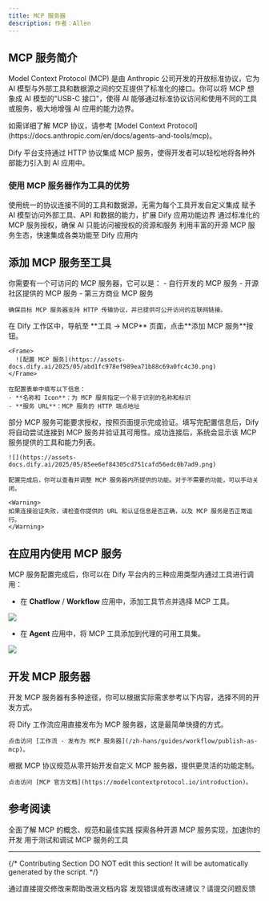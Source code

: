 ```yaml
---
title: MCP 服务器
description: 作者：Allen
---
```


## MCP 服务简介

Model Context Protocol (MCP) 是由 Anthropic 公司开发的开放标准协议，它为 AI 模型与外部工具和数据源之间的交互提供了标准化的接口。你可以将 MCP 想象成 AI 模型的"USB-C 接口"，使得 AI 能够通过标准协议访问和使用不同的工具或服务，极大地增强 AI 应用的能力边界。

<Info>
  如需详细了解 MCP 协议，请参考 [Model Context Protocol](https://docs.anthropic.com/en/docs/agents-and-tools/mcp)。
</Info>

Dify 平台支持通过 HTTP 协议集成 MCP 服务，使得开发者可以轻松地将各种外部能力引入到 AI 应用中。

### 使用 MCP 服务器作为工具的优势

<CardGroup cols={2}>
  <Card title="标准化集成" icon="puzzle-piece">
    使用统一的协议连接不同的工具和数据源，无需为每个工具开发自定义集成
  </Card>
  <Card title="能力扩展" icon="rocket">
    赋予 AI 模型访问外部工具、API 和数据的能力，扩展 Dify 应用功能边界
  </Card>
  <Card title="安全可控" icon="shield-halved">
    通过标准化的 MCP 服务授权，确保 AI 只能访问被授权的资源和服务
  </Card>
  <Card title="生态系统" icon="network-wired">
    利用丰富的开源 MCP 服务生态，快速集成各类功能至 Dify 应用内
  </Card>
</CardGroup>

## 添加 MCP 服务至工具

<Steps>
  <Step title="准备 MCP 服务器">
    你需要有一个可访问的 MCP 服务器，它可以是：
    - 自行开发的 MCP 服务
    - 开源社区提供的 MCP 服务
    - 第三方商业 MCP 服务
    
    确保目标 MCP 服务器支持 HTTP 传输协议，并已提供可公开访问的互联网链接。
  </Step>
  
  <Step title="配置 MCP 服务器">
    在 Dify 工作区中，导航至 **工具 → MCP** 页面，点击**添加 MCP 服务**按钮。
    
    <Frame>
      ![配置 MCP 服务](https://assets-docs.dify.ai/2025/05/abd1fc978ef989ea71b88c69a0fc4c30.png)
    </Frame>
    
    在配置表单中填写以下信息：
    - **名称和 Icon**：为 MCP 服务指定一个易于识别的名称和标识
    - **服务 URL**：MCP 服务的 HTTP 端点地址
  </Step>
  
  <Step title="授权并连接 MCP 服务器">
    部分 MCP 服务可能要求授权，按照页面提示完成验证。填写完配置信息后，Dify 将自动尝试连接到 MCP 服务并验证其可用性。成功连接后，系统会显示该 MCP 服务提供的工具和能力列表。
    
    ![](https://assets-docs.dify.ai/2025/05/85ee6ef84305cd751cafd56edc0b7ad9.png)

    配置完成后，你可以查看并调整 MCP 服务器内所提供的功能。对于不需要的功能，可以手动关闭。

    <Warning>
    如果连接验证失败，请检查你提供的 URL 和认证信息是否正确，以及 MCP 服务是否正常运行。
    </Warning>
  </Step>
</Steps>

## 在应用内使用 MCP 服务

MCP 服务配置完成后，你可以在 Dify 平台内的三种应用类型内通过工具进行调用：

- 在 **Chatflow** / **Workflow** 应用中，添加工具节点并选择 MCP 工具。

![](https://assets-docs.dify.ai/2025/05/f96f17ff4b7cf00e83159afd67cb7c7d.png)

- 在 **Agent** 应用中，将 MCP 工具添加到代理的可用工具集。
    
![](https://assets-docs.dify.ai/2025/05/34193da6529dce26577454ded841349a.png)

## 开发 MCP 服务器

开发 MCP 服务器有多种途径，你可以根据实际需求参考以下内容，选择不同的开发方式。

<CardGroup cols={2}>
  <Card title="将工作流应用发布为 MCP 服务器" icon="shuffle" href="/zh-hans/plugins/quick-start/develop-plugins/README">
    将 Dify 工作流应用直接发布为 MCP 服务器，这是最简单快捷的方式。
    
    点击访问 [工作流 - 发布为 MCP 服务器](/zh-hans/guides/workflow/publish-as-mcp)。
  </Card>
  
  <Card title="独立开发" icon="code" href="https://modelcontextprotocol.io/introduction">
    根据 MCP 协议规范从零开始开发自定义 MCP 服务器，提供更灵活的功能定制。
    
    点击访问 [MCP 官方文档](https://modelcontextprotocol.io/introduction)。
  </Card>
</CardGroup>

## 参考阅读

<CardGroup cols={2}>
  <Card title="MCP 官方文档" icon="book" href="https://modelcontextprotocol.io">
    全面了解 MCP 的概念、规范和最佳实践
  </Card>
  <Card title="MCP 服务示例库" icon="code" href="https://github.com/modelcontextprotocol/servers">
    探索各种开源 MCP 服务实现，加速你的开发
  </Card>
  <Card title="MCP Inspector" icon="magnifying-glass" href="https://modelcontextprotocol.io/docs/clients/inspector">
    用于测试和调试 MCP 服务的工具
  </Card>
</CardGroup>

---

{/*
Contributing Section
DO NOT edit this section!
It will be automatically generated by the script.
*/}

<CardGroup cols="2">
    <Card
        title="编辑此页面"
        icon="pen-to-square"
        href="https://github.com/langgenius/dify-docs-mintlify/edit/main/zh-hans/guides/tools/readme.mdx"
    >
        通过直接提交修改来帮助改进文档内容
    </Card>
    <Card
        title="提交问题"
        icon="github"
        href="https://github.com/langgenius/dify-docs-mintlify/issues/new?title=文档问题%3A%20&body=%23%23%20问题描述%0A%3C%21--%20请简要描述您发现的问题%20--%3E%0A%0A%23%23%20页面链接%0Ahttps%3A%2F%2Fgithub.com%2Flanggenius%2Fdify-docs-mintlify%2Fblob%2Fmain%2Fzh-hans/guides/tools%2Freadme.mdx%0A%0A%23%23%20建议修改%0A%3C%21--%20如果有具体的修改建议，请在此说明%20--%3E%0A%0A%3C%21--%20感谢您对文档质量的关注！%20--%3E"
    >
        发现错误或有改进建议？请提交问题反馈
    </Card>
</CardGroup>

